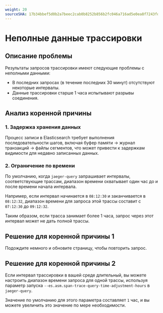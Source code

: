```yaml
---
weight: 20
sourceSHA: 17b34bbef5d0b2a7beec2cab0b8252b856b2fc046a716ad5e0ea8f7243fd447c
---
```


# Неполные данные трассировки

## Описание проблемы

Результаты запросов трассировки имеют следующие проблемы с неполными данными:

- В последних запросах (в течение последних 30 минут) отсутствуют некоторые интервалы.
- Данные трассировки старше 1 часа испытывают разрывы соединения.

## Анализ коренной причины

### 1. Задержка хранения данных

Процесс записи в Elasticsearch требует выполнения последовательности шагов, включая буфер памяти → журнал транзакций → файлы сегментов, что может привести к задержкам видимости для недавно записанных данных.

### 2. Ограничение по времени

По умолчанию, когда `jaeger-query` запрашивает интервалы, соответствующие трассам, диапазон времени охватывает один час до и после времени начала интервала.

Например, если интервал начинается в `08:12:30` и заканчивается в `08:12:32`, диапазон времени для запроса этой трассы составит с `07:12:30` до `09:12:32`.

Таким образом, если трасса занимает более 1 часа, запрос через этот интервал может не дать полной трассы.

## Решение для коренной причины 1

Подождите немного и обновите страницу, чтобы повторить запрос.

## Решение для коренной причины 2

Если интервал трассировки в вашей среде длительный, вы можете настроить диапазон времени запроса для одной трассы, используя параметр запуска `--es.asm.span-trace-query-time-adjustment-hours` в `jaeger-query`.

Значение по умолчанию для этого параметра составляет `1` час, и вы можете увеличить это значение по мере необходимости.
